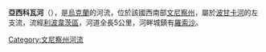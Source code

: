 '''亞西科瓦河'''（{{lang-uk|Яськова}}），是[[烏克蘭|烏克蘭]]的河流，位於該國西南部[[文尼察州|文尼察州]]，屬於[[波甘卡河|波甘卡河]]的左支流，流經[[利波韋茨區|利波韋茨區]]，河道全長5公里，河畔城鎮有[[羅索沙_(利波韋茨區)|羅索沙]]。

{{DEFAULTSORT:Яськова}}
[[Category:文尼察州河流|Category:文尼察州河流]]


{{Ukraine-river-stub}}